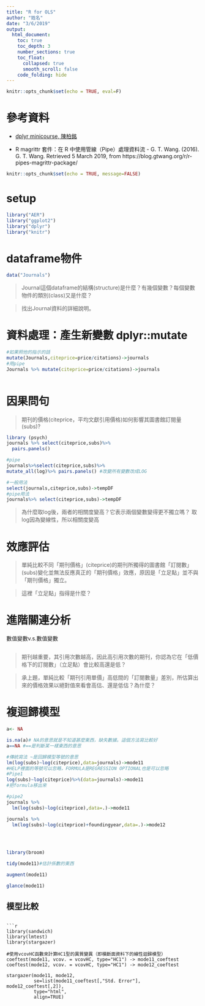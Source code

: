 ```yaml
---
title: "R for OLS"
author: "姓名"
date: "3/6/2019"
output: 
  html_document: 
    toc: true
    toc_depth: 3
    number_sections: true
    toc_float:
      collapsed: true
      smooth_scroll: false
    code_folding: hide
---
```


```r
knitr::opts_chunk$set(echo = TRUE, eval=F)
```

# 參考資料

  * [dplyr minicourse, 陳柏銘](https://bookdown.org/PoMingChen/Dplyr_minicourse/)
  
  * R magrittr 套件：在 R 中使用管線（Pipe）處理資料流 - G. T. Wang. (2016). G. T. Wang. Retrieved 5 March 2019, from https://blog.gtwang.org/r/r-pipes-magrittr-package/

```r
knitr::opts_chunk$set(echo = TRUE, message=FALSE)
```


# setup

```r
library("AER")
library("ggplot2")
library("dplyr")
library("knitr")
```


# dataframe物件


```r
data("Journals")
```


> Journal這個dataframe的結構(structure)是什麼？有幾個變數？每個變數物件的類別(class)又是什麼？

> 找出Journal資料的詳細說明。


# 資料處理：產生新變數 dplyr::mutate

```r
#如果照他的指示的話
mutate(Journals,citeprice=price/citations)->journals
#用pipe
Journals %>% mutate(citeprice=price/citations)->journals



```

# 因果問句

> 期刊的價格(citeprice，平均文獻引用價格)如何影響其圖書館訂閱量(subs)? 

```r
library (psych)
journals %>% select(citeprice,subs)%>%
  pairs.panels()
```
```r
#pipe
journals%>%select(citeprice,subs)%>%
mutate_all(log)%>% pairs.panels() #改變所有變數改成LOG
```



```r
#一般用法
select(journals,citeprice,subs)->tempDF
#pipe用法
journals%>% select(citeprice,subs)->tempDF

```

> 為什麼取log後，兩者的相關度變高？它表示兩個變數變得更不獨立嗎？
取log因為變線性，所以相關度變高

# 效應評估

> 單純比較不同「期刊價格」(citeprice)的期刊所獨得的圖書館「訂閱數」(subs)變化並無法反應真正的「期刊價格」效應，原因是「立足點」並不與「期刊價格」獨立。

> 這裡「立足點」指得是什麼？


# 進階關連分析

數值變數v.s.數值變數

```r


```

> 期刊越重要，其引用次數越高，因此高引用次數的期刊，你認為它在「低價格下的訂閱數」（立足點）會比較高還是低？

> 承上題，單純比較「期刊引用單價」高低間的「訂閱數量」差別，所估算出來的價格效果以絕對值來看會高估、還是低估？為什麼？

# 複迴歸模型

```r
a<- NA

is.na(a)# NA的意思就是不知道甚麼東西，缺失數據。這個方法寫比較好
a==NA #==是判斷某一樣東西的意思


```


```r
#傳統寫法 ~是回歸模型等號的意思
lm(log(subs)~log(citeprice),data=journals)->mode11 
#HELP裡面的等號可以忽略，FORMULA是REGRESSION OPTIONAL也是可以忽略
#Pipe1
log(subs)~log(citeprice)%>%(data=journals)->mode11 
#把formula移出來

#pipe2
journals %>%
  lm(log(subs)~log(citeprice),data=.)->mode11

journals %>%
  lm(log(subs)~log(citeprice)+foundingyear,data=.)->mode12
  
  



```


```r
library(broom)
```
```r
tidy(mode11)#估計係數的東西
```

```r
augment(mode11)
```
```r
glance(mode11)
```

## 模型比較


```

```r
library(sandwich)
library(lmtest)
library(stargazer)

#使用vcovHC函數來計算HC1型的異質變異（即橫斷面資料下的線性迴歸模型）
coeftest(mode11, vcov. = vcovHC, type="HC1") -> mode11_coeftest
coeftest(mode12, vcov. = vcovHC, type="HC1") -> mode12_coeftest

stargazer(mode11, mode12, 
          se=list(mode11_coeftest[,"Std. Error"], mode12_coeftest[,2]),
          type="html",
          align=TRUE)
```

```r

```


